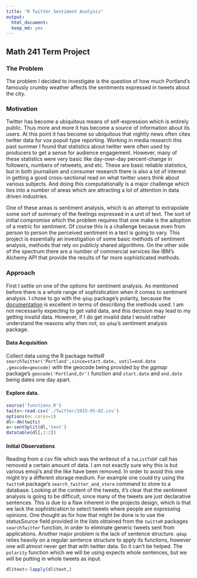 ```yaml
---
title: "R Twitter Sentiment Analysis"
output:
  html_document:
  keep_md: yes
---
```

## Math 241 Term Project

### The Problem
The problem I decided to investigate is the question of how much Portland's famously crumby weather affects the sentiments expressed in tweets about the city.

### Motivation
Twitter has become a ubiquitous means of self-expression which is entirely public. Thus more and more it has become a source of information about its users. At this point it has become so ubiquitous that nightly news often cites twitter data for vox populi type reporting. Working in media research this past summer I found that statistics about twitter were often used by producers to get a sense for audience engagement. However, many of these statistics were very basic like day-over-day percent-change in followers, numbers of retweets, and etc. These are basic reliable statistics, but in both journalism and consumer research there is also a lot of interest in getting a good cross-sectional read on what twitter users think about various subjects. And doing this computationally is a major challenge which ties into a number of areas which are attracting a lot of attention in data driven industries. 

One of these areas is sentiment analysis, which is an attempt to extrapolate some sort of summary of the feelings expressed in a unit of text. The sort of initial compromise which the problem requires that one make is the adoption of a metric for sentiment. Of course this is a challenge because even from person to person the perceived sentiment in a text is going to vary. This project is essentially an investigation of some basic methods of sentiment analysis, methods that rely on publicly shared algorithms. On the other side of the spectrum there are a number of commercial services like IBM's Alchemy API that provide the results of far more sophisticated methods. 

### Approach

First I settle on one of the options for sentiment analysis. As mentioned before there is a whole range of sophistication when it comes to sentiment analysis. I chose to go with the `qdap` package’s polarity, because the [documentation](http://trinker.github.io/qdap/vignettes/qdap_vignette.html#polarity) is excellent in terms of describing the methods used. I am not necessarily expecting to get valid data, and this decision may lead to my getting invalid data. However, if I do get invalid data I would rather understand the reasons why then not, so `qdap`'s sentiment analysis package.

#### Data Acquisition
Collect data using the R package _twitteR_ `searchTwitter('Portland',since=start.date, until=end.date ,geocode=geocode)` with the geocode being provided by the _ggmap_ package's `geocode('Portland,Or')` function and `start.date` and `end.date` being dates one day apart.

#### Explore data. 

```r
source('functions.R')
twits<-read.csv('./Twitter/2015-05-02.csv')
options(mc.cores=1)
dl<-dm(twits)
a<-sentSplit(dl,'text')
datatable(dl[,1:2])
```

#### Initial Observations
Reading from a csv file which was the writeout of a `twListToDF` call has removed a certain amount of data. I am not exactly sure why this is but various emoji's and the like have been removed. In order to avoid this one might try a different storage medium.
For example one could try using the `twitteR` package's `search_twitter_and_store` command to store to a database. Looking at the content of the tweets, it's clear that the sentiment analysis is going to be difficult, since many of the tweets are just declarative sentences. This is due to a flaw inherent in the projects design, which is that we lack the sophistication to select tweets where people are expressing opinions. One thought as for how that might be done is to use the statusSource field provided in the lists obtained from the `twitteR` packages `searchTwitter` function, in order to eliminate generic tweets sent from applications. Another major problem is the lack of sentence structure. `qdap` relies heavily on a regular sentence structure to apply its functions, however one will almost never get that with twitter data. So it can't be helped. The `polarity` function which we will be using expects whole sentences, but we will be putting in whole tweets as input.

```r
dl$text<-lapply(dl$text,)
```

